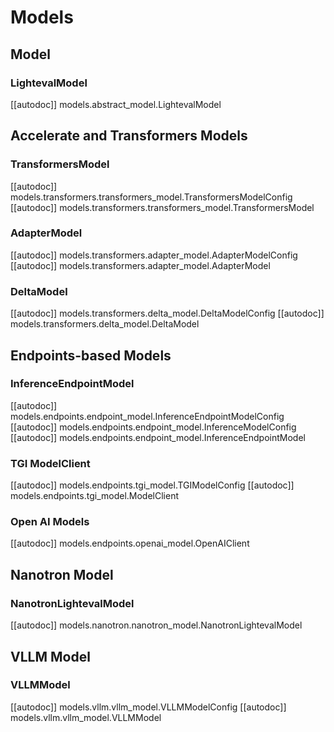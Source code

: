 # Models

## Model
### LightevalModel
[[autodoc]] models.abstract_model.LightevalModel


## Accelerate and Transformers Models
### TransformersModel
[[autodoc]] models.transformers.transformers_model.TransformersModelConfig
[[autodoc]] models.transformers.transformers_model.TransformersModel

### AdapterModel
[[autodoc]] models.transformers.adapter_model.AdapterModelConfig
[[autodoc]] models.transformers.adapter_model.AdapterModel

### DeltaModel
[[autodoc]] models.transformers.delta_model.DeltaModelConfig
[[autodoc]] models.transformers.delta_model.DeltaModel

## Endpoints-based Models
### InferenceEndpointModel
[[autodoc]] models.endpoints.endpoint_model.InferenceEndpointModelConfig
[[autodoc]] models.endpoints.endpoint_model.InferenceModelConfig
[[autodoc]] models.endpoints.endpoint_model.InferenceEndpointModel

### TGI ModelClient
[[autodoc]] models.endpoints.tgi_model.TGIModelConfig
[[autodoc]] models.endpoints.tgi_model.ModelClient

### Open AI Models
[[autodoc]] models.endpoints.openai_model.OpenAIClient

## Nanotron Model
### NanotronLightevalModel
[[autodoc]] models.nanotron.nanotron_model.NanotronLightevalModel

## VLLM Model
### VLLMModel
[[autodoc]] models.vllm.vllm_model.VLLMModelConfig
[[autodoc]] models.vllm.vllm_model.VLLMModel
